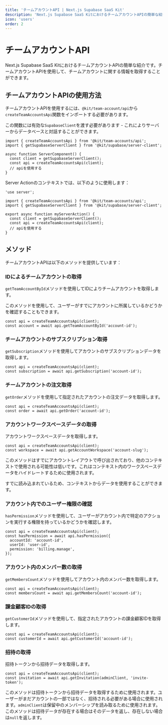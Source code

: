```yaml
---
title: 'チームアカウントAPI | Next.js Supabase SaaS Kit'
description: 'Next.js Supabase SaaS KitにおけるチームアカウントAPIの簡単な紹介'
icon: 'users'
order: 2
---
```


# チームアカウントAPI

Next.js Supabase SaaS KitにおけるチームアカウントAPIの簡単な紹介です。チームアカウントAPIを使用して、チームアカウントに関する情報を取得することができます。

## チームアカウントAPIの使用方法

チームアカウントAPIを使用するには、`@kit/team-account/api`から`createTeamAccountsApi`関数をインポートする必要があります。

この関数には有効な`SupabaseClient`を渡す必要があります - これによりサーバーからデータベースと対話することができます。

```tsx
import { createTeamAccountsApi } from '@kit/team-accounts/api';
import { getSupabaseServerClient } from '@kit/supabase/server-client';

async function ServerComponent() {
  const client = getSupabaseServerClient();
  const api = createTeamAccountsApi(client);
  // apiを使用する
}
```

Server Actionのコンテキストでは、以下のように使用します：

```tsx
'use server';

import { createTeamAccountsApi } from '@kit/team-accounts/api';
import { getSupabaseServerClient } from '@kit/supabase/server-client';

export async function myServerAction() {
  const client = getSupabaseServerClient();
  const api = createTeamAccountsApi(client);
  // apiを使用する
}
```

## メソッド

チームアカウントAPIは以下のメソッドを提供しています：

### IDによるチームアカウントの取得

`getTeamAccountById`メソッドを使用してIDによりチームアカウントを取得します。

このメソッドを使用して、ユーザーがすでにアカウントに所属しているかどうかを確認することもできます。

```tsx
const api = createTeamAccountsApi(client);
const account = await api.getTeamAccountById('account-id');
```

### チームアカウントのサブスクリプション取得

`getSubscription`メソッドを使用してアカウントのサブスクリプションデータを取得します。

```tsx
const api = createTeamAccountsApi(client);
const subscription = await api.getSubscription('account-id');
```

### チームアカウントの注文取得

`getOrder`メソッドを使用して指定されたアカウントの注文データを取得します。

```tsx
const api = createTeamAccountsApi(client);
const order = await api.getOrder('account-id');
```

### アカウントワークスペースデータの取得

アカウントワークスペースデータを取得します。

```tsx
const api = createTeamAccountsApi(client);
const workspace = await api.getAccountWorkspace('account-slug');
```

このメソッドはすでにアカウントレイアウトで呼び出されており、他のコンテキストで使用される可能性は低いです。これはコンテキスト内のワークスペースデータをハイドレートするために使用されます。

すでに読み込まれているため、コンテキストからデータを使用することができます。

### アカウント内でのユーザー権限の確認

`hasPermission`メソッドを使用して、ユーザーがアカウント内で特定のアクションを実行する権限を持っているかどうかを確認します。

```tsx
const api = createTeamAccountsApi(client);
const hasPermission = await api.hasPermission({
  accountId: 'account-id',
  userId: 'user-id',
  permission: 'billing.manage',
});
```

### アカウント内のメンバー数の取得

`getMembersCount`メソッドを使用してアカウント内のメンバー数を取得します。

```tsx
const api = createTeamAccountsApi(client);
const membersCount = await api.getMembersCount('account-id');
```

### 課金顧客IDの取得

`getCustomerId`メソッドを使用して、指定されたアカウントの課金顧客IDを取得します。

```tsx
const api = createTeamAccountsApi(client);
const customerId = await api.getCustomerId('account-id');
```

### 招待の取得

招待トークンから招待データを取得します。

```tsx
const api = createTeamAccountsApi(client);
const invitation = await api.getInvitation(adminClient, 'invite-token');
```

このメソッドは招待トークンから招待データを取得するために使用されます。ユーザーがまだアカウントの一部ではなく、招待される必要がある場合に使用されます。`adminClient`は保留中のメンバーシップを読み取るために使用されます。このメソッドは招待データが存在する場合はそのデータを返し、存在しない場合は`null`を返します。
